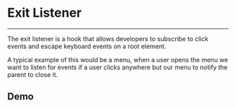 
<Meta title="Docs|Components/Exit Listener" />

# Exit Listener

---

The exit listener is a hook that allows developers to subscribe to
click events and escape keyboard events on a root element.

A typical example of this would be a menu, when a user opens the menu we want
to listen for events if a user clicks anywhere but our menu to notify
the parent to close it.

## Demo
<Preview withSource="open">
  <Story id="utilities-exit-listener--simple" />
</Preview>
